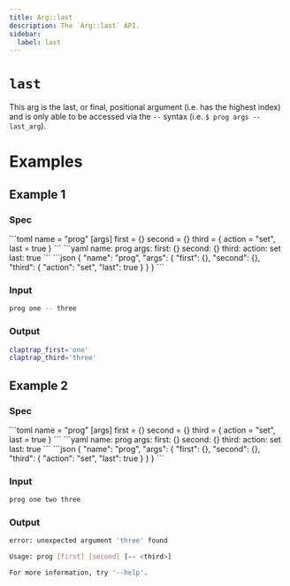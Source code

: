 ```yaml
---
title: Arg::last
description: The `Arg::last` API.
sidebar:
  label: last
---
```



# `last` <LinkButton href="https://docs.rs/clap/latest/clap/struct.Arg.html#method.last" icon="open-book" variant="minimal"></LinkButton>

<Badge text="since 0.1.0" size="small" />

This arg is the last, or final, positional argument (i.e. has the highest index) and is only able to be accessed via the `--` syntax (i.e. `$ prog args -- last_arg`).

# Examples
## Example 1

### Spec

<Tabs syncKey="format">
  <TabItem label="TOML">
```toml
name = "prog"
[args]
first = {}
second = {}
third = { action = "set", last = true }
```
  </TabItem>
  <TabItem label="YAML">
```yaml
name: prog
args:
  first: {}
  second: {}
  third:
    action: set
    last: true
```
  </TabItem>
  <TabItem label="JSON">
```json
{
  "name": "prog",
  "args": {
    "first": {},
    "second": {},
    "third": {
      "action": "set",
      "last": true
    }
  }
}
```
  </TabItem>
</Tabs>

### Input

```bash
prog one -- three
```

### Output

```bash
claptrap_first='one'
claptrap_third='three'
```
## Example 2

### Spec

<Tabs syncKey="format">
  <TabItem label="TOML">
```toml
name = "prog"
[args]
first = {}
second = {}
third = { action = "set", last = true }
```
  </TabItem>
  <TabItem label="YAML">
```yaml
name: prog
args:
  first: {}
  second: {}
  third:
    action: set
    last: true
```
  </TabItem>
  <TabItem label="JSON">
```json
{
  "name": "prog",
  "args": {
    "first": {},
    "second": {},
    "third": {
      "action": "set",
      "last": true
    }
  }
}
```
  </TabItem>
</Tabs>

### Input

```bash
prog one two three
```

### Output

```bash
error: unexpected argument 'three' found

Usage: prog [first] [second] [-- <third>]

For more information, try '--help'.
```
